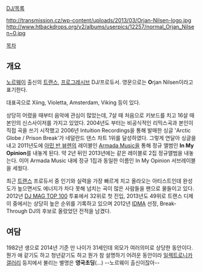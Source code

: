 [[DJ/목록]]

http://transmission.cz/wp-content/uploads/2013/03/Orjan-Nilsen-logo.jpg
http://www.htbackdrops.org/v2/albums/userpics/12257/normal_Orjan_Nilsen~0.jpg

[[목차]]

== 개요 ==
[[노르웨이]] 출신의 [[트랜스]], [[프로그레시브]] DJ/프로듀서. 영문으로는 '''O'''rjan Nilsen이라고 표기한다.

대표곡으로 Xiing, Violetta, Amsterdam, Viking 등이 있다.

상당히 어렸을 때부터 음악에 관심이 많았는데, 7살 때 처음으로 키보드를 치고 16살 때 본인의 신스사이저를 가지고 있었다. 2004년도 부터는 비공식적인 리믹스곡과 본인이 직접 곡을 쓰기 시작했고 2006년 Intuition Recordings을 통해 발매한 싱글 'Arctic Globe / Prison Break'가 네덜란드 댄스 차트 1위를 달성하였다. 그렇게 연달아 싱글을 내고 2011년도에 [[아민 반 뷰렌]]의 레이블인 [[Armada Music]]을 통해 정규 앨범인 '''In My Opinion'''를 내놓게 된다. 약 2년 뒤인 2013년에는 같은 레이블로 2집 정규앨범을 내놓는다. 이어 Armada Music 내에 정규 1집과 동일한 이름인 In My Opinion 서브레이블을 세웠다.

최근 [[트랜스]] 프로듀서 중 인기와 실력을 가장 빠르게 치고 올라오는 아티스트인데 완성도가 높으면서도 에너지가 차다 못해 넘치는 곡이 많은 사람들을 팬으로 물들이고 있다. 2012년 [[DJ MAG TOP 100]] 투표에서 32위로 첫 진입, 2013년도 49위로 트랜스 디제이 중에서는 상당히 높은 순위를 기록하고 있으며 2012년 [[IDMA]] 선정, Break-Through DJ의 후보로 올랐었던 전적을 남겼다.

== 여담 ==
1982년 생으로 2014년 기준 만 나이가 31세인데 외모가 여러의미로 상당한 동안이다. 뭔가 애 같기도 하고 청년같기도 하고 뭔가 참 설명하기 어려운 동안이라 [[일렉트로니카 갤러리]] 등지에서 불리는 별명은 '''영국초딩'''(...) --노르웨이 출신이잖아--

